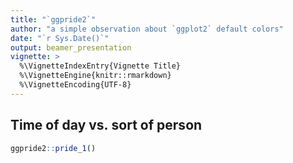 ```yaml
---
title: "`ggpride2`"
author: "a simple observation about `ggplot2` default colors"
date: "`r Sys.Date()`"
output: beamer_presentation
vignette: >
  %\VignetteIndexEntry{Vignette Title}
  %\VignetteEngine{knitr::rmarkdown}
  %\VignetteEncoding{UTF-8}
---
```


## Time of day vs. sort of person
```r
ggpride2::pride_1()
```
